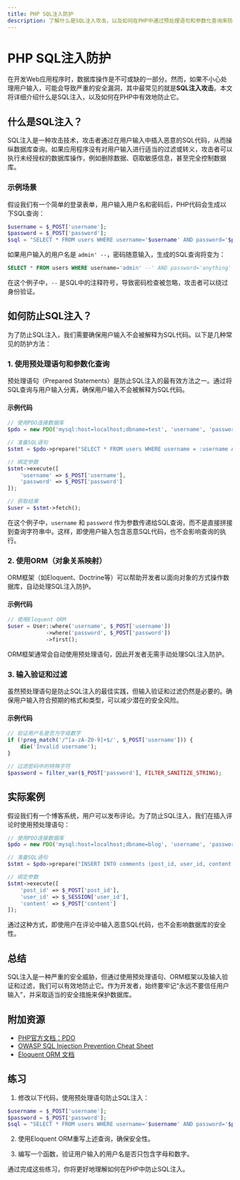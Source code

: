 ```yaml
---
title: PHP SQL注入防护
description: 了解什么是SQL注入攻击，以及如何在PHP中通过预处理语句和参数化查询来防止SQL注入，保护数据库安全。
---
```


# PHP SQL注入防护

在开发Web应用程序时，数据库操作是不可或缺的一部分。然而，如果不小心处理用户输入，可能会导致严重的安全漏洞，其中最常见的就是**SQL注入攻击**。本文将详细介绍什么是SQL注入，以及如何在PHP中有效地防止它。

## 什么是SQL注入？

SQL注入是一种攻击技术，攻击者通过在用户输入中插入恶意的SQL代码，从而操纵数据库查询。如果应用程序没有对用户输入进行适当的过滤或转义，攻击者可以执行未经授权的数据库操作，例如删除数据、窃取敏感信息，甚至完全控制数据库。

### 示例场景

假设我们有一个简单的登录表单，用户输入用户名和密码后，PHP代码会生成以下SQL查询：

```php
$username = $_POST['username'];
$password = $_POST['password'];
$sql = "SELECT * FROM users WHERE username='$username' AND password='$password'";
```

如果用户输入的用户名是 `admin' --`，密码随意输入，生成的SQL查询将变为：

```sql
SELECT * FROM users WHERE username='admin' --' AND password='anything'
```

在这个例子中，`--` 是SQL中的注释符号，导致密码检查被忽略，攻击者可以绕过身份验证。

## 如何防止SQL注入？

为了防止SQL注入，我们需要确保用户输入不会被解释为SQL代码。以下是几种常见的防护方法：

### 1. 使用预处理语句和参数化查询

预处理语句（Prepared Statements）是防止SQL注入的最有效方法之一。通过将SQL查询与用户输入分离，确保用户输入不会被解释为SQL代码。

#### 示例代码

```php
// 使用PDO连接数据库
$pdo = new PDO('mysql:host=localhost;dbname=test', 'username', 'password');

// 准备SQL语句
$stmt = $pdo->prepare("SELECT * FROM users WHERE username = :username AND password = :password");

// 绑定参数
$stmt->execute([
    'username' => $_POST['username'],
    'password' => $_POST['password']
]);

// 获取结果
$user = $stmt->fetch();
```

在这个例子中，`username` 和 `password` 作为参数传递给SQL查询，而不是直接拼接到查询字符串中。这样，即使用户输入包含恶意SQL代码，也不会影响查询的执行。

### 2. 使用ORM（对象关系映射）

ORM框架（如Eloquent、Doctrine等）可以帮助开发者以面向对象的方式操作数据库，自动处理SQL注入防护。

#### 示例代码

```php
// 使用Eloquent ORM
$user = User::where('username', $_POST['username'])
            ->where('password', $_POST['password'])
            ->first();
```

ORM框架通常会自动使用预处理语句，因此开发者无需手动处理SQL注入防护。

### 3. 输入验证和过滤

虽然预处理语句是防止SQL注入的最佳实践，但输入验证和过滤仍然是必要的。确保用户输入符合预期的格式和类型，可以减少潜在的安全风险。

#### 示例代码

```php
// 验证用户名是否为字母数字
if (!preg_match('/^[a-zA-Z0-9]+$/', $_POST['username'])) {
    die('Invalid username');
}

// 过滤密码中的特殊字符
$password = filter_var($_POST['password'], FILTER_SANITIZE_STRING);
```

## 实际案例

假设我们有一个博客系统，用户可以发布评论。为了防止SQL注入，我们在插入评论时使用预处理语句：

```php
// 使用PDO连接数据库
$pdo = new PDO('mysql:host=localhost;dbname=blog', 'username', 'password');

// 准备SQL语句
$stmt = $pdo->prepare("INSERT INTO comments (post_id, user_id, content) VALUES (:post_id, :user_id, :content)");

// 绑定参数
$stmt->execute([
    'post_id' => $_POST['post_id'],
    'user_id' => $_SESSION['user_id'],
    'content' => $_POST['content']
]);
```

通过这种方式，即使用户在评论中输入恶意SQL代码，也不会影响数据库的安全性。

## 总结

SQL注入是一种严重的安全威胁，但通过使用预处理语句、ORM框架以及输入验证和过滤，我们可以有效地防止它。作为开发者，始终要牢记“永远不要信任用户输入”，并采取适当的安全措施来保护数据库。

## 附加资源

- [PHP官方文档：PDO](https://www.php.net/manual/en/book.pdo.php)
- [OWASP SQL Injection Prevention Cheat Sheet](https://owasp.org/www-community/attacks/SQL_Injection)
- [Eloquent ORM 文档](https://laravel.com/docs/eloquent)

## 练习

1. 修改以下代码，使用预处理语句防止SQL注入：

```php
$username = $_POST['username'];
$password = $_POST['password'];
$sql = "SELECT * FROM users WHERE username='$username' AND password='$password'";
```

2. 使用Eloquent ORM重写上述查询，确保安全性。

3. 编写一个函数，验证用户输入的用户名是否只包含字母和数字。

通过完成这些练习，你将更好地理解如何在PHP中防止SQL注入。